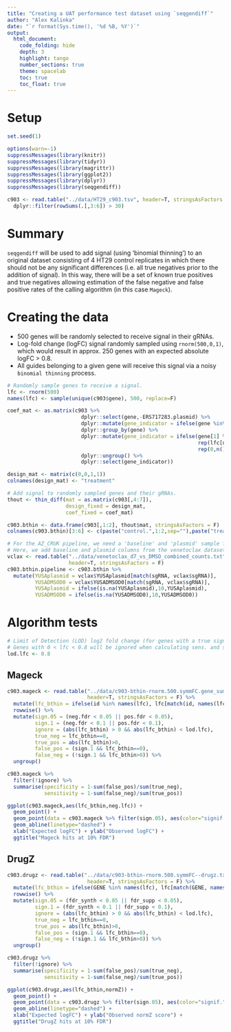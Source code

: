 ```yaml
---
title: "Creating a UAT performance test dataset using `seqgendiff`"
author: "Alex Kalinka"
date: "`r format(Sys.time(), '%d %B, %Y')`"
output:
  html_document:
    code_folding: hide
    depth: 3
    highlight: tango
    number_sections: true
    theme: spacelab
    toc: true
    toc_float: true
---
```


# Setup

```r
set.seed(1)

options(warn=-1)
suppressMessages(library(knitr))
suppressMessages(library(tidyr))
suppressMessages(library(magrittr))
suppressMessages(library(ggplot2))
suppressMessages(library(dplyr))
suppressMessages(library(seqgendiff))

c903 <- read.table("../data/HT29_c903.tsv", header=T, stringsAsFactors = F)[,c(1:7)] %>%
  dplyr::filter(rowSums(.[,3:6]) > 30)

```

# Summary

`seqgendiff` will be used to add signal (using 'binomial thinning') to an original dataset consisting of 4 HT29 control replicates in which there should not be any significant differences (i.e. all true negatives prior to the addition of signal). In this way, there will be a set of known true positives and true negatives allowing estimation of the false negative and false positive rates of the calling algorithm (in this case `Mageck`).

# Creating the data

* 500 genes will be randomly selected to receive signal in their gRNAs.
* Log-fold change (logFC) signal randomly sampled using `rnorm(500,0,1)`, which would result in approx. 250 genes with an expected absolute logFC > 0.8.
* All guides belonging to a given gene will receive this signal via a noisy `binomial thinning` process.

```r
# Randomly sample genes to receive a signal.
lfc <- rnorm(500)
names(lfc) <- sample(unique(c903$gene), 500, replace=F)

coef_mat <- as.matrix(c903 %>%
                        dplyr::select(gene,-ERS717283.plasmid) %>%
                        dplyr::mutate(gene_indicator = ifelse(gene %in% names(lfc),1,0)) %>%
                        dplyr::group_by(gene) %>%
                        dplyr::mutate(gene_indicator = ifelse(gene[1] %in% names(lfc),
                                                              rep(lfc[names(lfc)==gene[1]],n()),
                                                              rep(0,n()))) %>%
                        dplyr::ungroup() %>%
                        dplyr::select(gene_indicator))

design_mat <- matrix(c(0,0,1,1))
colnames(design_mat) <- "treatment"

# Add signal to randomly sampled genes and their gRNAs.
thout <- thin_diff(mat = as.matrix(c903[,4:7]), 
                   design_fixed = design_mat, 
                   coef_fixed = coef_mat)

c903.bthin <- data.frame(c903[,1:2], thout$mat, stringsAsFactors = F)
colnames(c903.bthin)[3:6] <- c(paste("control.",1:2,sep=""),paste("treat.",1:2,sep=""))

```

```r
# For the AZ_CRUK pipeline, we need a 'baseline' and 'plasmid' sample for a resistance screen.
# Here, we add baseline and plasmid columns from the venetoclax datasets.
vclax <- read.table("../data/venetoclax_d7_vs_DMSO_combined_counts.txt", 
                    header=T, stringsAsFactors = F)
c903.bthin.pipeline <- c903.bthin %>%
  mutate(YUSAplasmid = vclax$YUSAplasmid[match(sgRNA, vclax$sgRNA)],
         YUSADMSOD0 = vclax$YUSADMSOD0[match(sgRNA, vclax$sgRNA)],
         YUSAplasmid = ifelse(is.na(YUSAplasmid),10,YUSAplasmid),
         YUSADMSOD0 = ifelse(is.na(YUSADMSOD0),10,YUSADMSOD0))

```

# Algorithm tests

```r
# Limit of Detection (LOD) log2 fold change (for genes with a true signal).
# Genes with 0 < lfc < 0.8 will be ignored when calculating sens. and spec.
lod.lfc <- 0.8
```

## Mageck

```r
c903.mageck <- read.table("../data/c903-bthin-rnorm.500.symmFC.gene_summary.txt",
                          header=T, stringsAsFactors = F) %>%
  mutate(lfc_bthin = ifelse(id %in% names(lfc), lfc[match(id, names(lfc))], 0)) %>%
  rowwise() %>%
  mutate(sign.05 = (neg.fdr < 0.05 || pos.fdr < 0.05),
         sign.1 = (neg.fdr < 0.1 || pos.fdr < 0.1),
         ignore = (abs(lfc_bthin) > 0 && abs(lfc_bthin) < lod.lfc),
         true_neg = lfc_bthin==0,
         true_pos = abs(lfc_bthin)>0,
         false_pos = (sign.1 && lfc_bthin==0),
         false_neg = (!sign.1 && lfc_bthin>0)) %>%
  ungroup()

c903.mageck %>%
  filter(!ignore) %>%
  summarise(specificity = 1-sum(false_pos)/sum(true_neg),
            sensitivity = 1-sum(false_neg)/sum(true_pos))

ggplot(c903.mageck,aes(lfc_bthin,neg.lfc)) +
  geom_point() +
  geom_point(data = c903.mageck %>% filter(sign.05), aes(color="signif.")) +
  geom_abline(linetype="dashed") +
  xlab("Expected logFC") + ylab("Observed logFC") +
  ggtitle("Mageck hits at 10% FDR")

```

## DrugZ

```r
c903.drugz <- read.table("../data/c903-bthin-rnorm.500.symmFC--drugz.txt",
                          header=T, stringsAsFactors = F) %>%
  mutate(lfc_bthin = ifelse(GENE %in% names(lfc), lfc[match(GENE, names(lfc))], 0)) %>%
  rowwise() %>%
  mutate(sign.05 = (fdr_synth < 0.05 || fdr_supp < 0.05),
         sign.1 = (fdr_synth < 0.1 || fdr_supp < 0.1),
         ignore = (abs(lfc_bthin) > 0 && abs(lfc_bthin) < lod.lfc),
         true_neg = lfc_bthin==0,
         true_pos = abs(lfc_bthin)>0,
         false_pos = (sign.1 && lfc_bthin==0),
         false_neg = (!sign.1 && lfc_bthin>0)) %>%
  ungroup()

c903.drugz %>%
  filter(!ignore) %>%
  summarise(specificity = 1-sum(false_pos)/sum(true_neg),
            sensitivity = 1-sum(false_neg)/sum(true_pos))

ggplot(c903.drugz,aes(lfc_bthin,normZ)) +
  geom_point() +
  geom_point(data = c903.drugz %>% filter(sign.05), aes(color="signif.")) +
  geom_abline(linetype="dashed") +
  xlab("Expected logFC") + ylab("Observed normZ score") +
  ggtitle("DrugZ hits at 10% FDR")

```


